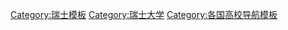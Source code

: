 {{Navbox
|name  = 瑞士大学
|title =  [[瑞士大学列表|瑞士大学]]
|state = {{{state|autocollapse}}}
|listclass = hlist

|group1 = 州立大学（University）
| list1 =
* [[巴塞尔大学]] ([[巴塞爾城市州]])
* [[伯尔尼大学]] ([[伯恩州]])
* [[弗里堡大学]] ([[弗里堡州]])
* [[日内瓦大学]] ([[日內瓦州]])
* [[纳沙泰尔大学]] ([[納沙泰爾州]])
* [[洛桑大学]] ([[沃州]])
* [[卢塞恩大学]] ([[卢塞恩州]])
* [[瑞士意大利語區大學]] ([[提契諾州]])
* [[圣加仑大学]] ([[聖加侖州]])
* [[苏黎世大学]] ([[苏黎世州]])

|group2=联邦理工学院及研究所联合体（ETH Domain）
|list2 =
* [[苏黎世联邦理工学院]]
* [[洛桑联邦理工学院]]

|group3 = 公立应用科学大学
| list3 =
* [[Bern University of Applied Sciences]]
* [[:fr:EIA-FR|College of Engineering and Architecture of Fribourg Switzerland]]
* [[Zurich University of Applied Sciences]]
* [[Lucerne University of Applied Sciences and Arts]]
* [[University of Applied Sciences and Arts of Southern Switzerland]]
* [[University of Applied Sciences Northwestern Switzerland]]
* [[University of Applied Sciences of Eastern Switzerland]]
* [[University of Applied Sciences Western Switzerland]]

|group4 = 私立应用科学大学
| list4 =
* [[Kalaidos University of Applied Sciences]]
* [[LRG University of Applied Sciences]]

|group5 = 通过CRUS认可的其他机构
|list5 =
* [[Franklin University Switzerland]]
* [[日内瓦高级国际关系及发展学院]]
* [[Theologische Hochschule Chur]]

|below = [[Swiss University Conference]]
}}<noinclude>
{{collapsible option}}
[[Category:瑞士模板]]
[[Category:瑞士大学]]
[[Category:各国高校导航模板]]
</noinclude>